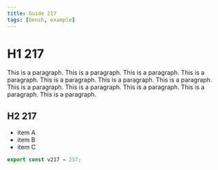 ```yaml
---
title: Guide 217
tags: [bench, example]
---
```


# H1 217

This is a paragraph. This is a paragraph. This is a paragraph. This is a paragraph. This is a paragraph. This is a paragraph. This is a paragraph. This is a paragraph. This is a paragraph. This is a paragraph. This is a paragraph. This is a paragraph. 

## H2 217

- item A
- item B
- item C

```ts
export const v217 = 217;
```